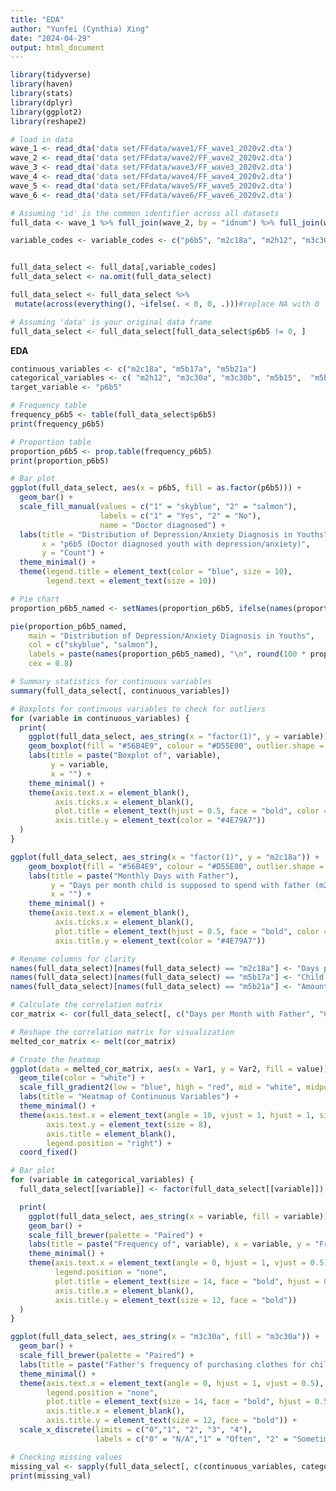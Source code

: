 ```yaml
---
title: "EDA"
author: "Yunfei (Cynthia) Xing"
date: "2024-04-29"
output: html_document
---
```


```r
library(tidyverse)
library(haven)
library(stats)
library(dplyr)
library(ggplot2)
library(reshape2)
```

```r
# load in data
wave_1 <- read_dta('data set/FFdata/wave1/FF_wave1_2020v2.dta')
wave_2 <- read_dta('data set/FFdata/wave2/FF_wave2_2020v2.dta')
wave_3 <- read_dta('data set/FFdata/wave3/FF_wave3_2020v2.dta')
wave_4 <- read_dta('data set/FFdata/wave4/FF_wave4_2020v2.dta')
wave_5 <- read_dta('data set/FFdata/wave5/FF_wave5_2020v2.dta')
wave_6 <- read_dta('data set/FFdata/wave6/FF_wave6_2020v2.dta')
```

```r
# Assuming 'id' is the common identifier across all datasets
full_data <- wave_1 %>% full_join(wave_2, by = "idnum") %>% full_join(wave_3, by = "idnum") %>% full_join(wave_4, by = "idnum") %>% full_join(wave_5, by = "idnum") %>% full_join(wave_6, by = "idnum")
```

```r
variable_codes <- variable_codes <- c("p6b5", "m2c18a", "m2h12", "m3c30a", "m3c30b", "m5b15", "m5b17a", "m5b17b", "m5b17c", "m5k17h", "m5b21a", "m5b22_104")


full_data_select <- full_data[,variable_codes]
full_data_select <- na.omit(full_data_select)

full_data_select <- full_data_select %>%
 mutate(across(everything(), ~ifelse(. < 0, 0, .)))#replace NA with 0
```

```r
# Assuming 'data' is your original data frame
full_data_select <- full_data_select[full_data_select$p6b5 != 0, ]
```

**EDA**

```r
continuous_variables <- c("m2c18a", "m5b17a", "m5b21a")
categorical_variables <- c( "m2h12", "m3c30a", "m3c30b", "m5b15",  "m5b17b", "m5b17c", "m5k17h", "m5b22_104")
target_variable <- "p6b5"
```

```r
# Frequency table
frequency_p6b5 <- table(full_data_select$p6b5)
print(frequency_p6b5)

# Proportion table
proportion_p6b5 <- prop.table(frequency_p6b5)
print(proportion_p6b5)

# Bar plot
ggplot(full_data_select, aes(x = p6b5, fill = as.factor(p6b5))) +
  geom_bar() +
  scale_fill_manual(values = c("1" = "skyblue", "2" = "salmon"),
                    labels = c("1" = "Yes", "2" = "No"),
                    name = "Doctor diagnosed") +
  labs(title = "Distribution of Depression/Anxiety Diagnosis in Youths",
       x = "p6b5 (Doctor diagnosed youth with depression/anxiety)",
       y = "Count") +
  theme_minimal() +
  theme(legend.title = element_text(color = "blue", size = 10),
        legend.text = element_text(size = 10))

# Pie chart
proportion_p6b5_named <- setNames(proportion_p6b5, ifelse(names(proportion_p6b5) == "1", "Yes", "No"))

pie(proportion_p6b5_named,
    main = "Distribution of Depression/Anxiety Diagnosis in Youths",
    col = c("skyblue", "salmon"),
    labels = paste(names(proportion_p6b5_named), "\n", round(100 * proportion_p6b5_named, 1), "%"),
    cex = 0.8) 
```

```r
# Summary statistics for continuous variables
summary(full_data_select[, continuous_variables])

# Boxplots for continuous variables to check for outliers
for (variable in continuous_variables) {
  print(
    ggplot(full_data_select, aes_string(x = "factor(1)", y = variable)) +
    geom_boxplot(fill = "#56B4E9", colour = "#D55E00", outlier.shape = 21, outlier.colour = "red", outlier.fill = "gold") +
    labs(title = paste("Boxplot of", variable),
         y = variable,
         x = "") +
    theme_minimal() +
    theme(axis.text.x = element_blank(),
          axis.ticks.x = element_blank(),
          plot.title = element_text(hjust = 0.5, face = "bold", color = "#4E79A7"),
          axis.title.y = element_text(color = "#4E79A7"))
  )
}
```

```r
ggplot(full_data_select, aes_string(x = "factor(1)", y = "m2c18a")) +
    geom_boxplot(fill = "#56B4E9", colour = "#D55E00", outlier.shape = 21, outlier.colour = "red", outlier.fill = "gold") +
    labs(title = paste("Monthly Days with Father"),
         y = "Days per month child is supposed to spend with father (m2c18a)",
         x = "") +
    theme_minimal() +
    theme(axis.text.x = element_blank(),
          axis.ticks.x = element_blank(),
          plot.title = element_text(hjust = 0.5, face = "bold", color = "#4E79A7"),
          axis.title.y = element_text(color = "#4E79A7"))

```

```r
# Rename columns for clarity
names(full_data_select)[names(full_data_select) == "m2c18a"] <- "Days per Month with Father"
names(full_data_select)[names(full_data_select) == "m5b17a"] <- "Child Support Arrears"
names(full_data_select)[names(full_data_select) == "m5b21a"] <- "Amount Received Last Year"

# Calculate the correlation matrix
cor_matrix <- cor(full_data_select[, c("Days per Month with Father", "Child Support Arrears", "Amount Received Last Year")], use = "pairwise.complete.obs")

# Reshape the correlation matrix for visualization
melted_cor_matrix <- melt(cor_matrix)

# Create the heatmap
ggplot(data = melted_cor_matrix, aes(x = Var1, y = Var2, fill = value)) +
  geom_tile(color = "white") +
  scale_fill_gradient2(low = "blue", high = "red", mid = "white", midpoint = 0, limit = c(-1, 1), space = "Lab", name="Correlation") +
  labs(title = "Heatmap of Continuous Variables") +
  theme_minimal() +
  theme(axis.text.x = element_text(angle = 10, vjust = 1, hjust = 1, size = 8),
        axis.text.y = element_text(size = 8),
        axis.title = element_blank(),
        legend.position = "right") +
  coord_fixed()
```

```r
# Bar plot
for (variable in categorical_variables) {
  full_data_select[[variable]] <- factor(full_data_select[[variable]])

  print(
    ggplot(full_data_select, aes_string(x = variable, fill = variable)) +
    geom_bar() +
    scale_fill_brewer(palette = "Paired") + 
    labs(title = paste("Frequency of", variable), x = variable, y = "Frequency") +
    theme_minimal() +
    theme(axis.text.x = element_text(angle = 0, hjust = 1, vjust = 0.5),  
          legend.position = "none",  
          plot.title = element_text(size = 14, face = "bold", hjust = 0.5),  
          axis.title.x = element_blank(), 
          axis.title.y = element_text(size = 12, face = "bold")) 
  )
}
```

```r
ggplot(full_data_select, aes_string(x = "m3c30a", fill = "m3c30a")) +
  geom_bar() +
  scale_fill_brewer(palette = "Paired") +
  labs(title = paste("Father's frequency of purchasing clothes for child"), x = "m3c30a", y = "Count") +
  theme_minimal() +
  theme(axis.text.x = element_text(angle = 0, hjust = 1, vjust = 0.5),  
        legend.position = "none",  
        plot.title = element_text(size = 14, face = "bold", hjust = 0.5),  
        axis.title.x = element_blank(), 
        axis.title.y = element_text(size = 12, face = "bold")) +
  scale_x_discrete(limits = c("0","1", "2", "3", "4"),
                   labels = c("0" = "N/A","1" = "Often", "2" = "Sometimes", "3" = "Rarely", "4" = "Never"))
```

```r
# Checking missing values
missing_val <- sapply(full_data_select[, c(continuous_variables, categorical_variables)], function(x) sum(is.na(x)))
print(missing_val)
```
